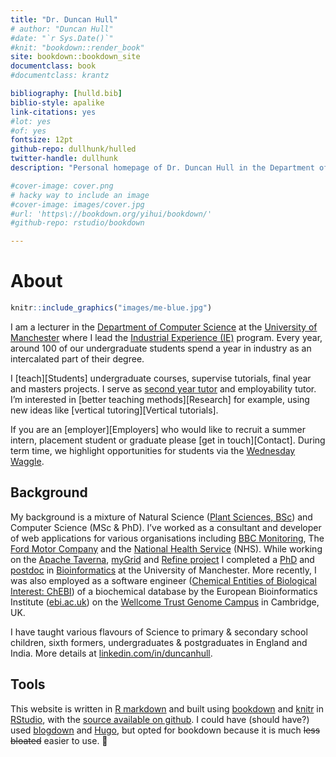 ```yaml
---
title: "Dr. Duncan Hull"
# author: "Duncan Hull"
#date: "`r Sys.Date()`"
#knit: "bookdown::render_book"
site: bookdown::bookdown_site
documentclass: book
#documentclass: krantz

bibliography: [hulld.bib]
biblio-style: apalike
link-citations: yes
#lot: yes
#of: yes
fontsize: 12pt
github-repo: dullhunk/hulled
twitter-handle: dullhunk
description: "Personal homepage of Dr. Duncan Hull in the Department of Computer Science at the University of Manchester"

#cover-image: cover.png
# hacky way to include an image
#cover-image: images/cover.jpg
#url: 'https\://bookdown.org/yihui/bookdown/'
#github-repo: rstudio/bookdown

---
```


# About {-}
```r
knitr::include_graphics("images/me-blue.jpg")
```

I am a lecturer in the [Department of Computer Science](https://www.cs.manchester.ac.uk/) at the [University of Manchester](https://www.manchester.ac.uk) where I lead the [Industrial Experience (IE)](https://www.cs.manchester.ac.uk/study/undergraduate/industrial-experience/) program. Every year, around 100 of our undergraduate students spend a year in industry as an intercalated part of their degree.


I [teach][Students] undergraduate courses, supervise tutorials, final year and masters projects. I serve as [second year tutor](http://studentnet.cs.manchester.ac.uk/ugt/year2/) and employability tutor. I'm interested in [better teaching methods][Research] for example, using new ideas like [vertical tutoring][Vertical tutorials].

If you are an [employer][Employers] who would like to recruit a summer intern, placement student or graduate please [get in touch][Contact]. During term time, we highlight opportunities for students via the [Wednesday Waggle](https://waggle.cs.manchester.ac.uk/waggle/about).

## Background {-}

My background is a mixture of Natural Science ([Plant Sciences, BSc](http://www.plantsciences.manchester.ac.uk/)) and Computer Science (MSc & PhD). I’ve worked as a consultant and developer of web applications for various organisations including [BBC Monitoring](https://en.wikipedia.org/wiki/BBC_Monitoring), The [Ford Motor Company](https://en.wikipedia.org/wiki/Ford_Motor_Company) and the [National Health Service](https://en.wikipedia.org/wiki/National_Health_Service) (NHS). While working on the [Apache Taverna](https://en.wikipedia.org/wiki/Apache_Taverna), [myGrid](https://en.wikipedia.org/wiki/MyGrid) and [Refine project](http://www.nactem.ac.uk/pathtext/) I completed a [PhD](https://ethos.bl.uk/OrderDetails.do?uin=uk.bl.ethos.497578) and [postdoc](https://en.wikipedia.org/wiki/Postdoctoral_researcher) in [Bioinformatics](https://en.wikipedia.org/wiki/Bioinformatics) at the University of Manchester. More recently, I was also employed as a software engineer ([Chemical Entities of Biological Interest: ChEBI](https://www.ebi.ac.uk/chebi/)) of a biochemical database by the European Bioinformatics Institute ([ebi.ac.uk](https://www.ebi.ac.uk)) on the [Wellcome Trust Genome Campus](https://en.wikipedia.org/wiki/Wellcome_Genome_Campus) in Cambridge, UK.

I have taught various flavours of Science to primary & secondary school children, sixth formers, undergraduates & postgraduates in England and India.  More details at [linkedin.com/in/duncanhull](https://uk.linkedin.com/in/duncanhull).

## Tools {-}
This website is written in [R markdown](https://rmarkdown.rstudio.com/) and built using [bookdown](https://bookdown.org) and [knitr](https://en.wikipedia.org/wiki/Knitr) in [RStudio](https://www.rstudio.com/), with the [source available on github](https://github.com/dullhunk/hulled). I could have (should have?) used [blogdown](https://bookdown.org/yihui/blogdown/) and [Hugo](https://gohugo.io), but opted for bookdown because it is much ~~less bloated~~ easier to use. 🔨
